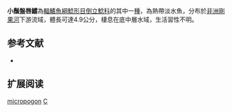 {{Speciesbox 
| taxon = Chiloglanis micropogon
| status = NE
| status_system = IUCN3.1
| authority = [[Poll|Poll]], 1952
| synonyms = 
}}

'''小鬚盤唇鱨'''為[[輻鰭魚綱|輻鰭魚綱]][[鯰形目|鯰形目]][[倒立鯰科|倒立鯰科]]的其中一[[種|種]]，為熱帶淡水魚，分布於[[非洲|非洲]][[剛果河|剛果河]]下游流域，體長可達4.9公分，棲息在底中層水域，生活習性不明。
==参考文献==
*{{FishBase_species|genus=Chiloglanis|species=micropogon|year=2015|month=5}}

== 扩展阅读 ==
{{refbegin}}
{{wikispecies-inline|Chiloglanis micropogon|小鬚盤唇鱨}}
{{refend}}
{{Taxonbar|from=Q15694109}}

[[Category:盤唇鱨屬|micropogon]]
[[Category:1952年描述的鱼类|C]]
